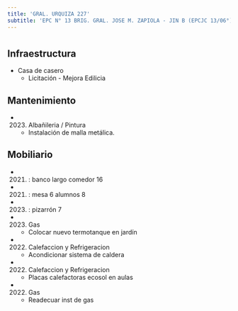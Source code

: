 ```yaml
---
title: 'GRAL. URQUIZA 227'
subtitle: 'EPC N° 13 BRIG. GRAL. JOSE M. ZAPIOLA - JIN B (EPCJC 13/06°) MAESTRO F. REYES - EPA N° 13 BRIG.GRAL. JOSE MATIAS ZAPIOLA'
---
```


#
## Infraestructura

* Casa de casero 
    + Licitación - Mejora Edilicia 


## Mantenimiento

*  (2023) Albañileria / Pintura 
    + Instalación de malla metálica.


## Mobiliario

*  (2021) : banco largo comedor 16 

*  (2021) : mesa 6 alumnos 8 

*  (2023) : pizarrón 7 




*  (2023) Gas 
    + Colocar nuevo termotanque en jardín

*  (2022) Calefaccion y Refrigeracion 
    + Acondicionar sistema de caldera

*  (2022) Calefaccion y Refrigeracion 
    + Placas calefactoras ecosol en aulas

*  (2022) Gas 
    + Readecuar inst de gas







